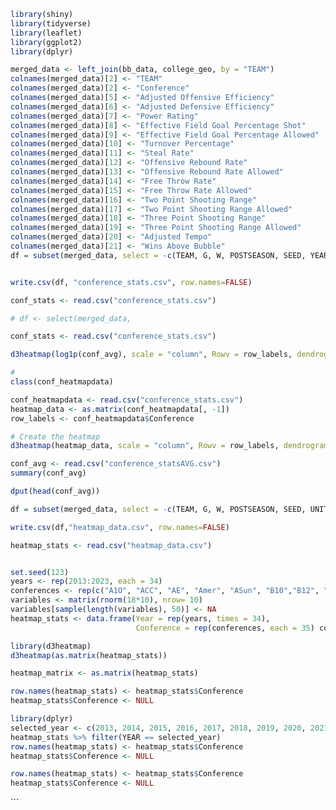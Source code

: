 ```r
library(shiny)
library(tidyverse)
library(leaflet)
library(ggplot2)
library(dplyr)

merged_data <- left_join(bb_data, college_geo, by = "TEAM")
colnames(merged_data)[2] <- "TEAM"
colnames(merged_data)[2] <- "Conference"
colnames(merged_data)[5] <- "Adjusted Offensive Efficiency"
colnames(merged_data)[6] <- "Adjusted Defensive Efficiency"
colnames(merged_data)[7] <- "Power Rating"
colnames(merged_data)[8] <- "Effective Field Goal Percentage Shot"
colnames(merged_data)[9] <- "Effective Field Goal Percentage Allowed"
colnames(merged_data)[10] <- "Turnover Percentage"
colnames(merged_data)[11] <- "Steal Rate"
colnames(merged_data)[12] <- "Offensive Rebound Rate"
colnames(merged_data)[13] <- "Offensive Rebound Rate Allowed"
colnames(merged_data)[14] <- "Free Throw Rate"
colnames(merged_data)[15] <- "Free Throw Rate Allowed"
colnames(merged_data)[16] <- "Two Point Shooting Range"
colnames(merged_data)[17] <- "Two Point Shooting Range Allowed"
colnames(merged_data)[18] <- "Three Point Shooting Range"
colnames(merged_data)[19] <- "Three Point Shooting Range Allowed"
colnames(merged_data)[20] <- "Adjusted Tempo"
colnames(merged_data)[21] <- "Wins Above Bubble"
df = subset(merged_data, select = -c(TEAM, G, W, POSTSEASON, SEED, YEAR, UNITID, STREET, CITY, STATE, ZIP, STFIP, NMCNTY, LOCALE, LAT, LON, CBSA, NMCBSA, CBSATYPE, CSA, NMCSA, NMNECTA, CD, SLDL, SLDU, SCHOOLYEAR, CNTY, NECTA))


write.csv(df, "conference_stats.csv", row.names=FALSE)

conf_stats <- read.csv("conference_stats.csv")

# df <- select(merged_data, 
```

```r
conf_stats <- read.csv("conference_stats.csv")
```

```r

d3heatmap(log1p(conf_avg), scale = "column", Rowv = row_labels, dendrogram = "none", colors = "Blues", )

```
```r
# 
class(conf_heatmapdata)

```
```r
conf_heatmapdata <- read.csv("conference_stats.csv")
heatmap_data <- as.matrix(conf_heatmapdata[, -1])
row_labels <- conf_heatmapdata$Conference

# Create the heatmap
d3heatmap(heatmap_data, scale = "column", Rowv = row_labels, dendrogram = "none", colors = "Blues")
```
```r
conf_avg <- read.csv("conference_statsAVG.csv")
summary(conf_avg)
```
```r
dput(head(conf_avg))
```
```r
df = subset(merged_data, select = -c(TEAM, G, W, POSTSEASON, SEED, UNITID, STREET, CITY, STATE, ZIP, STFIP, NMCNTY, LOCALE, LAT, LON, CBSA, NMCBSA, CBSATYPE, CSA, NMCSA, NMNECTA, CD, SLDL, SLDU, SCHOOLYEAR, CNTY, NECTA))

write.csv(df,"heatmap_data.csv", row.names=FALSE)

heatmap_stats <- read.csv("heatmap_data.csv")



```
```r
set.seed(123)
years <- rep(2013:2023, each = 34)
conferences <- rep(c("A1O", "ACC", "AE", "Amer", "ASun", "B10","B12", "BE", "BSky", "BSth","BW", "CAA", "CUSA", "GWC", "Horz", "ind", "Ivy", "MAAC", "MAC", "MEAC", "MVC", "MWC", "NEC", "OVC", "P12", "Pat", "SB", "SC", "SEC", "Slnd", "Sum", "SWAC", "WAC", "WCC"), times = 10)
variables <- matrix(rnorm(18*10), nrow= 10)
variables[sample(length(variables), 50)] <- NA
heatmap_stats <- data.frame(Year = rep(years, times = 34),
                            Conference = rep(conferences, each = 35) conferences,as.data.frame(variables))
```

```r
library(d3heatmap)
d3heatmap(as.matrix(heatmap_stats))
```
```r
heatmap_matrix <- as.matrix(heatmap_stats)
```
```r
row.names(heatmap_stats) <- heatmap_stats$Conference
heatmap_stats$Conference <- NULL
```
```r
library(dplyr)
selected_year <- c(2013, 2014, 2015, 2016, 2017, 2018, 2019, 2020, 2021, 2022, 2023)
heatmap_stats %>% filter(YEAR == selected_year)
row.names(heatmap_stats) <- heatmap_stats$Conference
heatmap_stats$Conference <- NULL
```
```r
row.names(heatmap_stats) <- heatmap_stats$Conference
heatmap_stats$Conference <- NULL
```





```